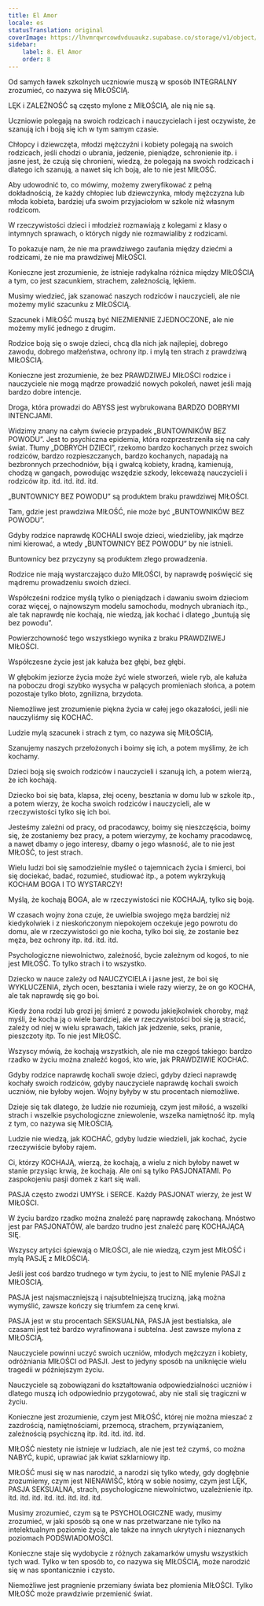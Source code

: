 ```yaml
---
title: El Amor
locale: es
statusTranslation: original
coverImage: https://lhvmrqwrcowdvduuaukz.supabase.co/storage/v1/object/public/strapi-uploads/small_cover-educacion-fundamental.webp-2d51a7828a2b1309555be27f7e2a61a0.webp
sidebar:
    label: 8. El Amor
    order: 8
---
```

Od samych ławek szkolnych uczniowie muszą w sposób INTEGRALNY zrozumieć, co nazywa się MIŁOŚCIĄ.

LĘK i ZALEŻNOŚĆ są często mylone z MIŁOŚCIĄ, ale nią nie są.

Uczniowie polegają na swoich rodzicach i nauczycielach i jest oczywiste, że szanują ich i boją się ich w tym samym czasie.

Chłopcy i dziewczęta, młodzi mężczyźni i kobiety polegają na swoich rodzicach, jeśli chodzi o ubrania, jedzenie, pieniądze, schronienie itp. i jasne jest, że czują się chronieni, wiedzą, że polegają na swoich rodzicach i dlatego ich szanują, a nawet się ich boją, ale to nie jest MIŁOŚĆ.

Aby udowodnić to, co mówimy, możemy zweryfikować z pełną dokładnością, że każdy chłopiec lub dziewczynka, młody mężczyzna lub młoda kobieta, bardziej ufa swoim przyjaciołom w szkole niż własnym rodzicom.

W rzeczywistości dzieci i młodzież rozmawiają z kolegami z klasy o intymnych sprawach, o których nigdy nie rozmawialiby z rodzicami.

To pokazuje nam, że nie ma prawdziwego zaufania między dziećmi a rodzicami, że nie ma prawdziwej MIŁOŚCI.

Konieczne jest zrozumienie, że istnieje radykalna różnica między MIŁOŚCIĄ a tym, co jest szacunkiem, strachem, zależnością, lękiem.

Musimy wiedzieć, jak szanować naszych rodziców i nauczycieli, ale nie możemy mylić szacunku z MIŁOŚCIĄ.

Szacunek i MIŁOŚĆ muszą być NIEZMIENNIE ZJEDNOCZONE, ale nie możemy mylić jednego z drugim.

Rodzice boją się o swoje dzieci, chcą dla nich jak najlepiej, dobrego zawodu, dobrego małżeństwa, ochrony itp. i mylą ten strach z prawdziwą MIŁOŚCIĄ.

Konieczne jest zrozumienie, że bez PRAWDZIWEJ MIŁOŚCI rodzice i nauczyciele nie mogą mądrze prowadzić nowych pokoleń, nawet jeśli mają bardzo dobre intencje.

Droga, która prowadzi do ABYSS jest wybrukowana BARDZO DOBRYMI INTENCJAMI.

Widzimy znany na całym świecie przypadek „BUNTOWNIKÓW BEZ POWODU”. Jest to psychiczna epidemia, która rozprzestrzeniła się na cały świat. Tłumy „DOBRYCH DZIECI”, rzekomo bardzo kochanych przez swoich rodziców, bardzo rozpieszczanych, bardzo kochanych, napadają na bezbronnych przechodniów, biją i gwałcą kobiety, kradną, kamienują, chodzą w gangach, powodując wszędzie szkody, lekceważą nauczycieli i rodziców itp. itd. itd. itd. itd.

„BUNTOWNICY BEZ POWODU” są produktem braku prawdziwej MIŁOŚCI.

Tam, gdzie jest prawdziwa MIŁOŚĆ, nie może być „BUNTOWNIKÓW BEZ POWODU”.

Gdyby rodzice naprawdę KOCHALI swoje dzieci, wiedzieliby, jak mądrze nimi kierować, a wtedy „BUNTOWNICY BEZ POWODU” by nie istnieli.

Buntownicy bez przyczyny są produktem złego prowadzenia.

Rodzice nie mają wystarczająco dużo MIŁOŚCI, by naprawdę poświęcić się mądremu prowadzeniu swoich dzieci.

Współcześni rodzice myślą tylko o pieniądzach i dawaniu swoim dzieciom coraz więcej, o najnowszym modelu samochodu, modnych ubraniach itp., ale tak naprawdę nie kochają, nie wiedzą, jak kochać i dlatego „buntują się bez powodu”.

Powierzchowność tego wszystkiego wynika z braku PRAWDZIWEJ MIŁOŚCI.

Współczesne życie jest jak kałuża bez głębi, bez głębi.

W głębokim jeziorze życia może żyć wiele stworzeń, wiele ryb, ale kałuża na poboczu drogi szybko wysycha w palących promieniach słońca, a potem pozostaje tylko błoto, zgnilizna, brzydota.

Niemożliwe jest zrozumienie piękna życia w całej jego okazałości, jeśli nie nauczyliśmy się KOCHAĆ.

Ludzie mylą szacunek i strach z tym, co nazywa się MIŁOŚCIĄ.

Szanujemy naszych przełożonych i boimy się ich, a potem myślimy, że ich kochamy.

Dzieci boją się swoich rodziców i nauczycieli i szanują ich, a potem wierzą, że ich kochają.

Dziecko boi się bata, klapsa, złej oceny, besztania w domu lub w szkole itp., a potem wierzy, że kocha swoich rodziców i nauczycieli, ale w rzeczywistości tylko się ich boi.

Jesteśmy zależni od pracy, od pracodawcy, boimy się nieszczęścia, boimy się, że zostaniemy bez pracy, a potem wierzymy, że kochamy pracodawcę, a nawet dbamy o jego interesy, dbamy o jego własność, ale to nie jest MIŁOŚĆ, to jest strach.

Wielu ludzi boi się samodzielnie myśleć o tajemnicach życia i śmierci, boi się dociekać, badać, rozumieć, studiować itp., a potem wykrzykują KOCHAM BOGA I TO WYSTARCZY!

Myślą, że kochają BOGA, ale w rzeczywistości nie KOCHAJĄ, tylko się boją.

W czasach wojny żona czuje, że uwielbia swojego męża bardziej niż kiedykolwiek i z nieskończonym niepokojem oczekuje jego powrotu do domu, ale w rzeczywistości go nie kocha, tylko boi się, że zostanie bez męża, bez ochrony itp. itd. itd. itd.

Psychologiczne niewolnictwo, zależność, bycie zależnym od kogoś, to nie jest MIŁOŚĆ. To tylko strach i to wszystko.

Dziecko w nauce zależy od NAUCZYCIELA i jasne jest, że boi się WYKLUCZENIA, złych ocen, besztania i wiele razy wierzy, że on go KOCHA, ale tak naprawdę się go boi.

Kiedy żona rodzi lub grozi jej śmierć z powodu jakiejkolwiek choroby, mąż myśli, że kocha ją o wiele bardziej, ale w rzeczywistości boi się ją stracić, zależy od niej w wielu sprawach, takich jak jedzenie, seks, pranie, pieszczoty itp. To nie jest MIŁOŚĆ.

Wszyscy mówią, że kochają wszystkich, ale nie ma czegoś takiego: bardzo rzadko w życiu można znaleźć kogoś, kto wie, jak PRAWDZIWIE KOCHAĆ.

Gdyby rodzice naprawdę kochali swoje dzieci, gdyby dzieci naprawdę kochały swoich rodziców, gdyby nauczyciele naprawdę kochali swoich uczniów, nie byłoby wojen. Wojny byłyby w stu procentach niemożliwe.

Dzieje się tak dlatego, że ludzie nie rozumieją, czym jest miłość, a wszelki strach i wszelkie psychologiczne zniewolenie, wszelka namiętność itp. mylą z tym, co nazywa się MIŁOŚCIĄ.

Ludzie nie wiedzą, jak KOCHAĆ, gdyby ludzie wiedzieli, jak kochać, życie rzeczywiście byłoby rajem.

Ci, którzy KOCHAJĄ, wierzą, że kochają, a wielu z nich byłoby nawet w stanie przysiąc krwią, że kochają. Ale oni są tylko PASJONATAMI. Po zaspokojeniu pasji domek z kart się wali.

PASJA często zwodzi UMYSŁ i SERCE. Każdy PASJONAT wierzy, że jest W MIŁOŚCI.

W życiu bardzo rzadko można znaleźć parę naprawdę zakochaną. Mnóstwo jest par PASJONATÓW, ale bardzo trudno jest znaleźć parę KOCHAJĄCĄ SIĘ.

Wszyscy artyści śpiewają o MIŁOŚCI, ale nie wiedzą, czym jest MIŁOŚĆ i mylą PASJĘ z MIŁOŚCIĄ.

Jeśli jest coś bardzo trudnego w tym życiu, to jest to NIE mylenie PASJI z MIŁOŚCIĄ.

PASJA jest najsmaczniejszą i najsubtelniejszą trucizną, jaką można wymyślić, zawsze kończy się triumfem za cenę krwi.

PASJA jest w stu procentach SEKSUALNA, PASJA jest bestialska, ale czasami jest też bardzo wyrafinowana i subtelna. Jest zawsze mylona z MIŁOŚCIĄ.

Nauczyciele powinni uczyć swoich uczniów, młodych mężczyzn i kobiety, odróżniania MIŁOŚCI od PASJI. Jest to jedyny sposób na uniknięcie wielu tragedii w późniejszym życiu.

Nauczyciele są zobowiązani do kształtowania odpowiedzialności uczniów i dlatego muszą ich odpowiednio przygotować, aby nie stali się tragiczni w życiu.

Konieczne jest zrozumienie, czym jest MIŁOŚĆ, której nie można mieszać z zazdrością, namiętnościami, przemocą, strachem, przywiązaniem, zależnością psychiczną itp. itd. itd. itd. itd.

MIŁOŚĆ niestety nie istnieje w ludziach, ale nie jest też czymś, co można NABYĆ, kupić, uprawiać jak kwiat szklarniowy itp.

MIŁOŚĆ musi się w nas narodzić, a narodzi się tylko wtedy, gdy dogłębnie zrozumiemy, czym jest NIENAWIŚĆ, którą w sobie nosimy, czym jest LĘK, PASJA SEKSUALNA, strach, psychologiczne niewolnictwo, uzależnienie itp. itd. itd. itd. itd. itd. itd. itd. itd.

Musimy zrozumieć, czym są te PSYCHOLOGICZNE wady, musimy zrozumieć, w jaki sposób są one w nas przetwarzane nie tylko na intelektualnym poziomie życia, ale także na innych ukrytych i nieznanych poziomach PODŚWIADOMOŚCI.

Konieczne staje się wydobycie z różnych zakamarków umysłu wszystkich tych wad. Tylko w ten sposób to, co nazywa się MIŁOŚCIĄ, może narodzić się w nas spontanicznie i czysto.

Niemożliwe jest pragnienie przemiany świata bez płomienia MIŁOŚCI. Tylko MIŁOŚĆ może prawdziwie przemienić świat.
